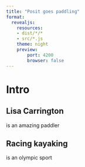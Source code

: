 ```yaml
---
title: "Posit goes paddling"
format: 
  revealjs:
    resources:
    - dist/*/*
    - src/*.js
    theme: night
    preview:
        port: 4200
        browser: false
---
```


# Intro


```{=html}
<style>
    motion-canvas-player {
        width:  75%;
        /* height: 25vh; */
        display: block inline;
        /* auto-play: true; */
    }
</style>
```
```{=html}
<script type="module" crossorigin src="/dist/motion-canvas-ts.js"></script>
```
```{=html}
<script type="module" crossorigin src="/src/motion-canvas-url.js"></script>
```

## Lisa Carrington

<motion-canvas-player src="./animations/project2.js"></motion-canvas-player>

is an amazing paddler

## Racing kayaking

is an olympic sport

<motion-canvas-player src="./animations/project.js" style="width:50%"></motion-canvas-player>